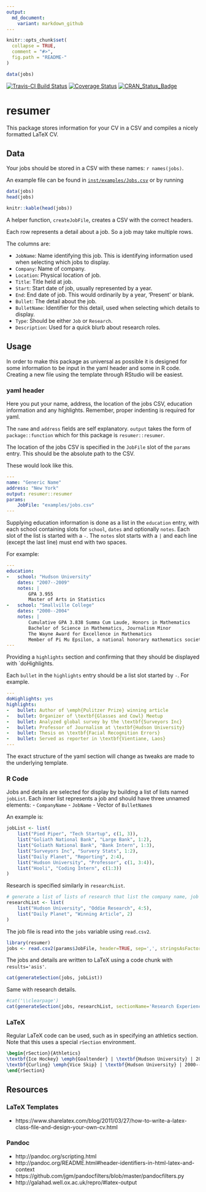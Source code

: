 ```yaml
---
output:
  md_document:
    variant: markdown_github
---
```


<!-- README.md is generated from README.Rmd. Please edit that file -->

```r
knitr::opts_chunk$set(
  collapse = TRUE,
  comment = "#>",
  fig.path = "README-"
)
```
```r
data(jobs)
```

[![Travis-CI Build Status](https://travis-ci.org/jaredlander/resumer.svg?branch=master)](https://travis-ci.org/jaredlander/resumer)
[![Coverage Status](https://img.shields.io/codecov/c/github/jaredlander/resumer/master.svg)](https://codecov.io/github/jaredlander/resumer?branch=master)
[![CRAN_Status_Badge](http://www.r-pkg.org/badges/version/resumer)](http://cran.r-project.org/package=resumer)

# resumer

This package stores information for your CV in a CSV and compiles a nicely formatted LaTeX CV.

## Data
Your jobs should be stored in a CSV with these names:  `r names(jobs)`.

An example file can be found in [`inst/examples/Jobs.csv`](https://github.com/jaredlander/resumer/blob/master/inst/examples/Jobs.csv) or by running

```r
data(jobs)
head(jobs)
```

```r
knitr::kable(head(jobs))
```

A helper function, `createJobFile`, creates a CSV with the correct headers.

Each row represents a detail about a job.  So a job may take multiple rows.

The columns are:

- `JobName`: Name identifying this job.  This is identifying information used when selecting which jobs to display.
- `Company`: Name of company.
- `Location`: Physical location of job.
- `Title`: Title held at job.
- `Start`: Start date of job, usually represented by a year.
- `End`: End date of job.  This would ordinarily by a year, 'Present' or blank.
- `Bullet`: The detail about the job.
- `BulletName`: Identifier for this detail, used when selecting which details to display.
- `Type`: Should be either `Job` or `Research`.
- `Description`: Used for a quick blurb about research roles.

## Usage
In order to make this package as universal as possible it is designed for some information to be input in the yaml header and some in R code.  Creating a new file using the template through RStudio will be easiest.

### yaml header
Here you put your name, address, the location of the jobs CSV, education information and any highlights.  Remember, proper indenting is required for yaml.

The `name` and `address` fields are self explanatory.  `output` takes the form of `package::function` which for this package is `resumer::resumer`.

The location of the jobs CSV is specified in the `JobFile` slot of the `params` entry.  This should be the absolute path to the CSV.

These would look like this.
```yaml
---
name: "Generic Name"
address: "New York"
output: resumer::resumer
params:
    JobFile: "examples/jobs.csv"
---
```

Supplying education information is done as a list in the `education` entry, with each school containing slots for `school`, `dates` and optionally `notes`.  Each slot of the list is started with a `-`.  The `notes` slot starts with a `|` and each line (except the last line) must end with two spaces.

For example:

```yaml
---
education:
-   school: "Hudson University"
    dates: "2007--2009"
    notes: |
        GPA 3.955  
        Master of Arts in Statistics
-   school: "Smallville College"
    dates: "2000--2004"
    notes: |
        Cumulative GPA 3.838 Summa Cum Laude, Honors in Mathematics  
        Bachelor of Science in Mathematics, Journalism Minor  
        The Wayne Award for Excellence in Mathematics  
        Member of Pi Mu Epsilon, a national honorary mathematics society
---
```

Providing a `highlights` section and confirming that they should be displayed with `doHighlights.

Each `bullet` in the `highlights` entry should be a list slot started by `-`.  For example.

```yaml
---
doHighlights: yes
highlights:
-   bullet: Author of \emph{Pulitzer Prize} winning article
-   bullet: Organizer of \textbf{Glasses and Cowl} Meetup
-   bullet: Analyzed global survey by the \textbf{Surveyors Inc}
-   bullet: Professor of Journalism at \textbf{Hudson University}
-   bullet: Thesis on \textbf{Facial Recognition Errors}
-   bullet: Served as reporter in \textbf{Vientiane, Laos}
---
```

The exact structure of the yaml section will change as tweaks are made to the underlying template.

### R Code
Jobs and details are selected for display by building a list of lists named `jobList`.  Each inner list represents a job and should have three unnamed elements:
- `CompanyName`
- `JobName`
- Vector of `BulletName`s

An example is:
```r
jobList <- list(
    list("Pied Piper", "Tech Startup", c(1, 3)),
    list("Goliath National Bank", "Large Bank", 1:2),
    list("Goliath National Bank", "Bank Intern", 1:3),
    list("Surveyors Inc", "Survery Stats", 1:2),
    list("Daily Planet", "Reporting", 2:4),
    list("Hudson University", "Professor", c(1, 3:4)),
    list("Hooli", "Coding Intern", c(1:3))
)
```

Research is specified similarly in `researchList`.
```r
# generate a list of lists of research that list the company name, job name and bullet
researchList <- list(
    list("Hudson University", "Oddie Research", 4:5),
    list("Daily Planet", "Winning Article", 2)
)
```

The job file is read into the `jobs` variable using `read.csv2`.

```r
library(resumer)
jobs <- read.csv2(params$JobFile, header=TRUE, sep=',', stringsAsFactors=FALSE)
```

The jobs and details are written to LaTeX using a code chunk with `results='asis'`.
```r
cat(generateSection(jobs, jobList))
```

Same with research details.
```r
#cat('\\clearpage')
cat(generateSection(jobs, researchList, sectionName='Research Experience', type='Research'))
```

### LaTeX
Regular LaTeX code can be used, such as in specifying an athletics section.  Note that this uses a special `rSection` environment.

```LaTeX
\begin{rSection}{Athletics}
\textbf{Ice Hockey} \emph{Goaltender} | \textbf{Hudson University} | 2000--2004 \\
\textbf{Curling} \emph{Vice Skip} | \textbf{Hudson University} | 2000--2004
\end{rSection}
```

## Resources

### LaTeX Templates
- https://www.sharelatex.com/blog/2011/03/27/how-to-write-a-latex-class-file-and-design-your-own-cv.html

### Pandoc
- http://pandoc.org/scripting.html
- http://pandoc.org/README.html#header-identifiers-in-html-latex-and-context
- https://github.com/jgm/pandocfilters/blob/master/pandocfilters.py
- http://galahad.well.ox.ac.uk/repro/#latex-output

